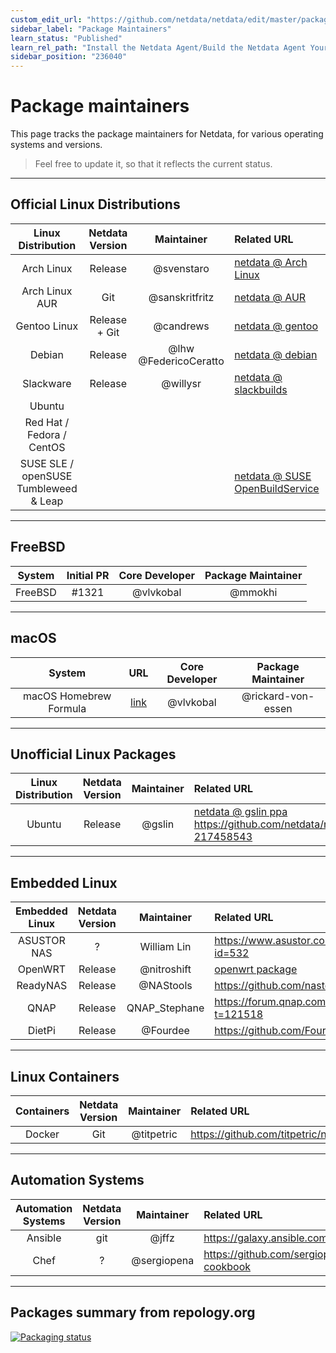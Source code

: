 ```yaml
---
custom_edit_url: "https://github.com/netdata/netdata/edit/master/packaging/maintainers/README.md"
sidebar_label: "Package Maintainers"
learn_status: "Published"
learn_rel_path: "Install the Netdata Agent/Build the Netdata Agent Yourself"
sidebar_position: "236040"
---
```

# Package maintainers

This page tracks the package maintainers for Netdata, for various operating systems and versions.

> Feel free to update it, so that it reflects the current status.

---

## Official Linux Distributions

| Linux Distribution | Netdata Version | Maintainer | Related URL |
| :-: | :-: | :-: | :-- |
| Arch Linux | Release | @svenstaro | [netdata @ Arch Linux](https://www.archlinux.org/packages/community/x86_64/netdata/) |
| Arch Linux AUR | Git | @sanskritfritz | [netdata @ AUR](https://aur.archlinux.org/packages/netdata-git/) |
| Gentoo Linux | Release + Git | @candrews | [netdata @ gentoo](https://github.com/gentoo/gentoo/tree/master/net-analyzer/netdata) |
| Debian | Release | @lhw @FedericoCeratto | [netdata @ debian](http://salsa.debian.org/debian/netdata) |
| Slackware | Release | @willysr | [netdata @ slackbuilds](https://slackbuilds.org/repository/14.2/system/netdata/) |
| Ubuntu |  |  |  |
| Red Hat / Fedora / CentOS |  |  |  |
| SUSE SLE / openSUSE Tumbleweed & Leap |  |  | [netdata @ SUSE OpenBuildService](https://software.opensuse.org/package/netdata) |

---

## FreeBSD

| System  | Initial PR | Core Developer | Package Maintainer
|:-:|:-:|:-:|:-:|
| FreeBSD | #1321      | @vlvkobal|@mmokhi

---

## macOS

| System | URL | Core Developer | Package Maintainer
|:-:|:-:|:-:|:-:|
| macOS Homebrew Formula|[link](https://github.com/Homebrew/homebrew-core/blob/master/Formula/netdata.rb)|@vlvkobal|@rickard-von-essen

---

## Unofficial Linux Packages

| Linux Distribution | Netdata Version | Maintainer | Related URL |
| :-: | :-: | :-: | :-- |
| Ubuntu             | Release         | @gslin     | [netdata @ gslin ppa](https://launchpad.net/~gslin/+archive/ubuntu/netdata) https://github.com/netdata/netdata/issues/69#issuecomment-217458543 |
---

## Embedded Linux

| Embedded Linux | Netdata Version | Maintainer | Related URL |
| :-: | :-: | :-: | :-- |
| ASUSTOR NAS | ? | William Lin | https://www.asustor.com/apps/app_detail?id=532 |
| OpenWRT | Release | @nitroshift | [openwrt package](https://github.com/openwrt/packages/tree/master/admin/netdata) |
| ReadyNAS | Release | @NAStools | https://github.com/nastools/netdata |
| QNAP | Release | QNAP_Stephane | https://forum.qnap.com/viewtopic.php?t=121518 |
| DietPi | Release | @Fourdee | https://github.com/Fourdee/DietPi |

---

## Linux Containers

| Containers | Netdata Version | Maintainer | Related URL |
| :-: | :-: | :-: | :-- |
| Docker     | Git             | @titpetric | https://github.com/titpetric/netdata |

---

## Automation Systems

| Automation Systems | Netdata Version | Maintainer | Related URL |
| :-: | :-: | :-: | :-- |
| Ansible            | git             | @jffz | https://galaxy.ansible.com/jffz/netdata/ |
| Chef               | ?               | @sergiopena | https://github.com/sergiopena/netdata-cookbook |

---

## Packages summary from repology.org

[![Packaging status](https://repology.org/badge/vertical-allrepos/netdata.svg)](https://repology.org/metapackage/netdata/versions)


